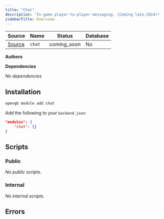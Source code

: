 ```yaml
---
title: "Chat"
description: "In-game player-to-player messaging. (Coming late-2024)"
sidebarTitle: Overview
---
```


| Source                                                                           | Name       | Status     | Database     |
| -------------------------------------------------------------------------------- | ---------- | ---------- | ------------ |
| [Source](https://github.com/rivet-gg/opengb-modules/tree/main/modules/chat) | `chat` | coming_soon | No |

**Authors**



**Dependencies**

_No dependencies_

## Installation

<Tabs>

<Tab title="CLI">

```sh CLI
opengb module add chat
```

</Tab>

<Tab title="backend.json">

Add the following to your `backend.json`:

```json backend.json
"modules": {
	"chat": {}
}

```
</Tab>

</Tabs>



## Scripts

### Public

<CardGroup>_No public scripts._</CardGroup>

### Internal

<CardGroup>_No internal scripts._</CardGroup>

## Errors


